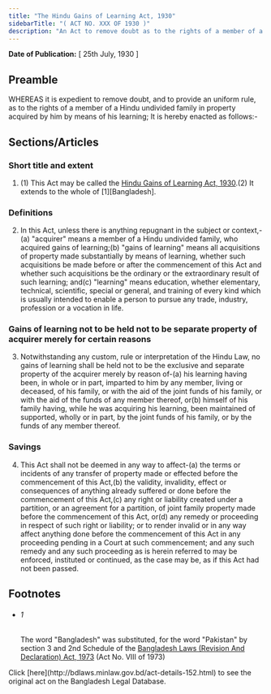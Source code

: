 ```yaml
---
title: "The Hindu Gains of Learning Act, 1930"
sidebarTitle: "( ACT NO. XXX OF 1930 )"
description: "An Act to remove doubt as to the rights of a member of a Hindu undivided family in property acquired by him by means of his learning."
---
```


**Date of Publication:** [ 25th July, 1930 ]

## Preamble

WHEREAS it is expedient to remove doubt, and to provide an uniform rule, as to the rights of a member of a Hindu undivided family in property acquired by him by means of his learning; It is hereby enacted as follows:-

## Sections/Articles

### Short title and extent

1. (1) This Act may be called the [Hindu Gains of Learning Act, 1930](/laws/act-152 "Hindu Gains of Learning Act, 1930").(2) It extends to the whole of [1][Bangladesh].

### Definitions

2. In this Act, unless there is anything repugnant in the subject or context,-(a) "acquirer" means a member of a Hindu undivided family, who acquired gains of learning;(b) "gains of learning" means all acquisitions of property made substantially by means of learning, whether such acquisitions be made before or after the commencement of this Act and whether such acquisitions be the ordinary or the extraordinary result of such learning; and(c) "learning" means education, whether elementary, technical, scientific, special or general, and training of every kind which is usually intended to enable a person to pursue any trade, industry, profession or a vocation in life.

### Gains of learning not to be held not to be separate property of acquirer merely for certain reasons

3. Notwithstanding any custom, rule or interpretation of the Hindu Law, no gains of learning shall be held not to be the exclusive and separate property of the acquirer merely by reason of-(a) his learning having been, in whole or in part, imparted to him by any member, living or deceased, of his family, or with the aid of the joint funds of his family, or with the aid of the funds of any member thereof, or(b) himself of his family having, while he was acquiring his learning, been maintained of supported, wholly or in part, by the joint funds of his family, or by the funds of any member thereof.

### Savings

4. This Act shall not be deemed in any way to affect-(a) the terms or incidents of any transfer of property made or effected before the commencement of this Act,(b) the validity, invalidity, effect or consequences of anything already suffered or done before the commencement of this Act,(c) any right or liability created under a partition, or an agreement for a partition, of joint family property made before the commencement of this Act, or(d) any remedy or proceeding in respect of such right or liability; or to render invalid or in any way affect anything done before the commencement of this Act in any proceeding pending in a Court at such commencement; and any such remedy and any such proceeding as is herein referred to may be enforced, instituted or continued, as the case may be, as if this Act had not been passed.

## Footnotes

- ###### 1

  The word "Bangladesh" was substituted, for the word "Pakistan" by section 3 and 2nd Schedule of the [Bangladesh Laws (Revision And Declaration) Act, 1973](/laws/act-430 "Bangladesh Laws (Revision And Declaration) Act, 1973") (Act No. VIII of 1973)

<Note>
  Click [here](http://bdlaws.minlaw.gov.bd/act-details-152.html) to see the original act on the Bangladesh Legal Database.
</Note>
